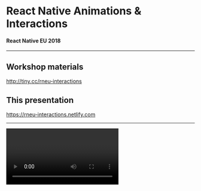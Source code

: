 
# React Native Animations & Interactions

#### React Native EU 2018

---

## Workshop materials

http://tiny.cc/rneu-interactions

## This presentation

https://rneu-interactions.netlify.com

---

<Video  url="https://uimovement.com/media/resource_image/image_6220.gif.mp4"  />

###### Source: [Fast Food Order](https://uimovement.com/ui/6220/fast-food-order/)

---

<Video url="https://uimovement.com/media/resource_image/image_6114.gif.mp4" />

###### Source: [Thanos Effect](https://uimovement.com/ui/6114/read-all-thanos-effect/)

---

<Video url="https://uimovement.com/media/resource_image/image_6048.gif.mp4" />

###### Source: [Books](https://uimovement.com/ui/6048/books/)

---

<Video url="https://uimovement.com/media/resource_image/image_5929.gif.mp4" />

###### Source: [Juice Fruit](https://uimovement.com/ui/5929/juice-fruit/)

---

<Video url="https://uimovement.com/media/resource_image/image_6133.gif.mp4" />

###### Source: [Calendar pinch zoom](https://uimovement.com/ui/6133/calendar-pinch-zoom/)

---

<Video url="https://uimovement.com/media/resource_image/image_6168.gif.mp4" />

###### Source: [Finance App](https://uimovement.com/ui/6168/finance-app/)

---

<Video url="https://media.giphy.com/media/CtLMCCLylm3o4/giphy.mp4" />

## wat

---

## Animations are great

##### (when used right)

---

## Good animations

- Meaningful
- Physically realistic
- Hard to implement

---

### Built-in Animation APIs

[Animated](https://facebook.github.io/react-native/docs/animations#animated-api)

[LayoutAnimation](https://facebook.github.io/react-native/docs/animations#layoutanimation-api)

---

<CodeSurfer
  code={require("!raw-loader!./presentation/snippets/animated.js")}
  theme={prismTheme}
  title="Animated"
  lang="javascript"
  notes=""
  showNumbers
  steps={[
    { tokens: {2: [8, 13]}, notes: "It's built into React Native" },
    { lines: [6], notes: "We create an animated value container " },
    { range: [21, 24], notes: "We can transform that value to another value" },
    { lines: [27, 31], notes: "We can bind the value to a view's styles" },
    { lines: [14], notes: "But we must manually start the animation" }
  ]}
/>

---

### Built-in Interaction APIs

[Gesture Responder System](https://facebook.github.io/react-native/docs/gesture-responder-system)

[PanResponder](https://facebook.github.io/react-native/docs/panresponder)

---

<CodeSurfer
  code={require("!raw-loader!./presentation/snippets/panresponder.js")}
  theme={prismTheme}
  title="PanResponder"
  lang="javascript"
  notes=""
  showNumbers
  steps={[
    { tokens: {2: [6, 11]}, notes: "It's built into React Native" },
    { range: [9, 14], notes: "We can respond to gesture lifecycle events" },
    { lines: [25], notes: "PanResponder is just a utility to generate gesture props, which we attach to a view"},
    { lines: [6, 13], notes: "And bind the gesture state to an Animated value" },
    { lines: [17, 18, 19, 20, 21, 24], notes: "The Animated value can then drive visual changes" },
  ]}
/>

---

## Animated & PanResponder basics

[FormidableLabs/react-native-animation-workshop](https://github.com/FormidableLabs/react-native-animation-workshop)

---

# "Advanced"

---

## Today's program

- Animated ➡️ Reanimated
- PanResponder ➡️ GestureHandler
- React Navigation Transitioners
